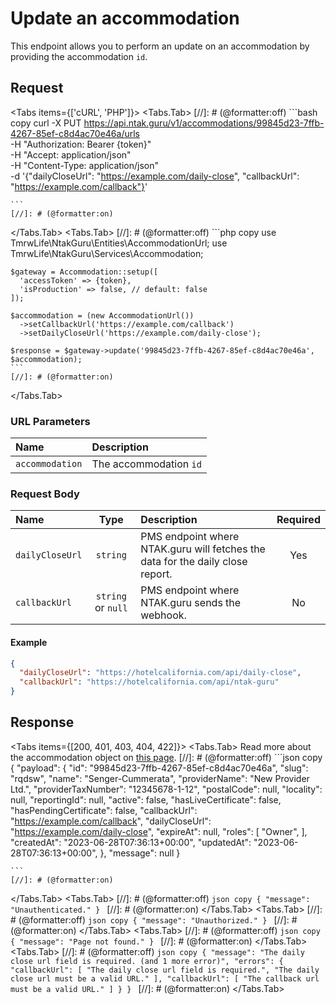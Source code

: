
# Update an accommodation

This endpoint allows you to perform an update on an accommodation by providing the accommodation `id`.

## Request

<Protocol method="PUT" path="/v1/accommodations/{accommodation}/urls" />

<Tabs items={['cURL', 'PHP']}>
  <Tabs.Tab>
    [//]: # (@formatter:off)
    ```bash copy
    curl -X PUT https://api.ntak.guru/v1/accommodations/99845d23-7ffb-4267-85ef-c8d4ac70e46a/urls \
      -H "Authorization: Bearer {token}" \
      -H "Accept: application/json" \
      -H "Content-Type: application/json" \
      -d '{"dailyCloseUrl": "https://example.com/daily-close", "callbackUrl": "https://example.com/callback"}'

    ```
    [//]: # (@formatter:on)
  </Tabs.Tab>
  <Tabs.Tab>
    [//]: # (@formatter:off)
    ```php copy
    use TmrwLife\NtakGuru\Entities\AccommodationUrl;
    use TmrwLife\NtakGuru\Services\Accommodation;

    $gateway = Accommodation::setup([
      'accessToken' => {token},
      'isProduction' => false, // default: false
    ]);

    $accommodation = (new AccommodationUrl())
      ->setCallbackUrl('https://example.com/callback')
      ->setDailyCloseUrl('https://example.com/daily-close');

    $response = $gateway->update('99845d23-7ffb-4267-85ef-c8d4ac70e46a', $accommodation);
    ```
    [//]: # (@formatter:on)
  </Tabs.Tab>
</Tabs>

### URL Parameters

| Name            | Description            |
|:----------------|:-----------------------|
| `accommodation` | The accommodation `id` |

### Request Body

| Name                |        Type        | Description                                                                    | Required |
|:--------------------|:------------------:|:-------------------------------------------------------------------------------|:--------:|
| `dailyCloseUrl`     |      `string`      | PMS endpoint where NTAK.guru will fetches the data for the daily close report. |   Yes    |
| `callbackUrl`       | `string` or `null` | PMS endpoint where NTAK.guru sends the webhook.                                |    No    |

#### Example

```json
{
  "dailyCloseUrl": "https://hotelcalifornia.com/api/daily-close",
  "callbackUrl": "https://hotelcalifornia.com/api/ntak-guru"
}
```

## Response

<Tabs items={[200, 401, 403, 404, 422]}>
  <Tabs.Tab>
    <Callout type="info" emoji="ℹ️">
      Read more about the accommodation object on [this page](/accommodations).
    </Callout>
    [//]: # (@formatter:off)
    ```json copy
    {
      "payload": {
        "id": "99845d23-7ffb-4267-85ef-c8d4ac70e46a",
        "slug": "rqdsw",
        "name": "Senger-Cummerata",
        "providerName": "New Provider Ltd.",
        "providerTaxNumber": "12345678-1-12",
        "postalCode": null,
        "locality": null,
        "reportingId": null,
        "active": false,
        "hasLiveCertificate": false,
        "hasPendingCertificate": false,
        "callbackUrl": "https://example.com/callback",
        "dailyCloseUrl": "https://example.com/daily-close",
        "expireAt": null,
        "roles": [
          "Owner",
        ],
        "createdAt": "2023-06-28T07:36:13+00:00",
        "updatedAt": "2023-06-28T07:36:13+00:00",
      },
      "message": null
    }

    ```
    [//]: # (@formatter:on)
  </Tabs.Tab>
  <Tabs.Tab>
    [//]: # (@formatter:off)
    ```json copy
    {
      "message": "Unauthenticated."
    }
    ```
    [//]: # (@formatter:on)
  </Tabs.Tab>
  <Tabs.Tab>
    [//]: # (@formatter:off)
    ```json copy
    {
      "message": "Unauthorized."
    }
    ```
    [//]: # (@formatter:on)
  </Tabs.Tab>
  <Tabs.Tab>
    [//]: # (@formatter:off)
    ```json copy
    {
      "message": "Page not found."
    }
    ```
    [//]: # (@formatter:on)
  </Tabs.Tab>
  <Tabs.Tab>
    [//]: # (@formatter:off)
    ```json copy
    {
      "message": "The daily close url field is required. (and 1 more error)",
      "errors": {
        "callbackUrl": [
          "The daily close url field is required.",
          "The daily close url must be a valid URL."
        ],
        "callbackUrl": [
          "The callback url must be a valid URL."
        ]
      }
    }
    ```
    [//]: # (@formatter:on)
  </Tabs.Tab>
</Tabs>
